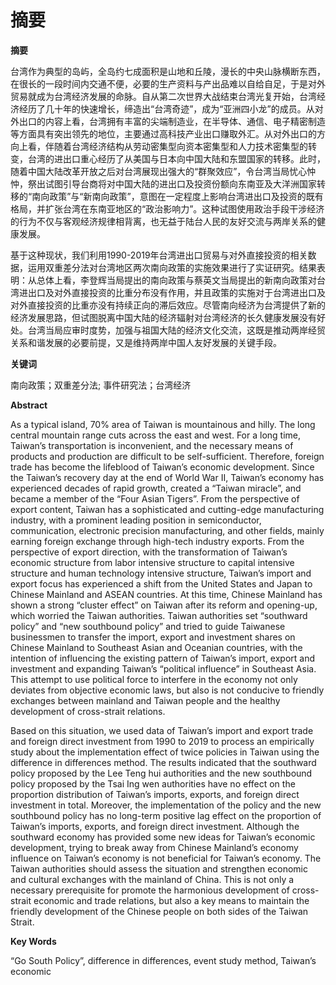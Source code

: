 \newpage

# 摘要

**摘要**

台湾作为典型的岛屿，全岛约七成面积是山地和丘陵，漫长的中央山脉横断东西，在很长的一段时间内交通不便，必要的生产资料与产出品难以自给自足，于是对外贸易就成为台湾经济发展的命脉。自从第二次世界大战结束台湾光复开始，台湾经济经历了几十年的快速增长，缔造出“台湾奇迹”，成为“亚洲四小龙”的成员。从对外出口的内容上看，台湾拥有丰富的尖端制造业，在半导体、通信、电子精密制造等方面具有突出领先的地位，主要通过高科技产业出口赚取外汇。从对外出口的方向上看，伴随着台湾经济结构从劳动密集型向资本密集型和人力技术密集型的转变，台湾的进出口重心经历了从美国与日本向中国大陆和东盟国家的转移。此时，随着中国大陆改革开放之后对台湾展现出强大的“群聚效应”，令台湾当局忧心忡忡，祭出试图引导台商将对中国大陆的进出口及投资份额向东南亚及大洋洲国家转移的“南向政策”与“新南向政策”，意图在一定程度上影响台湾进出口及投资的既有格局，并扩张台湾在东南亚地区的“政治影响力”。这种试图使用政治手段干涉经济的行为不仅与客观经济规律相背离，也无益于陆台人民的友好交流与两岸关系的健康发展。

基于这种现状，我们利用1990-2019年台湾进出口贸易与对外直接投资的相关数据，运用双重差分法对台湾地区两次南向政策的实施效果进行了实证研究。结果表明：从总体上看，李登辉当局提出的南向政策与蔡英文当局提出的新南向政策对台湾进出口及对外直接投资的比重分布没有作用，并且政策的实施对于台湾进出口及对外直接投资的比重亦没有持续正向的滞后效应。尽管南向经济为台湾提供了新的经济发展思路，但试图脱离中国大陆的经济辐射对台湾经济的长久健康发展没有好处。台湾当局应审时度势，加强与祖国大陆的经济文化交流，这既是推动两岸经贸关系和谐发展的必要前提，又是维持两岸中国人友好发展的关键手段。

**关键词**

南向政策；双重差分法; 事件研究法；台湾经济

\newpage

**Abstract**

As a typical island, 70% area of Taiwan is mountainous and hilly. The long central mountain range cuts across the east and west. For a long time, Taiwan's transportation is inconvenient, and the necessary means of products and production are difficult to be self-sufficient. Therefore, foreign trade has become the lifeblood of Taiwan's economic development. Since the Taiwan's recovery day at the end of World War II, Taiwan's economy has experienced decades of rapid growth, created a "Taiwan miracle", and became a member of the "Four Asian Tigers". From the perspective of export content, Taiwan has a sophisticated and cutting-edge manufacturing industry, with a prominent leading position in semiconductor, communication, electronic precision manufacturing, and other fields, mainly earning foreign exchange through high-tech industry exports. From the perspective of export direction, with the transformation of Taiwan's economic structure from labor intensive structure to capital intensive structure and human technology intensive structure, Taiwan's import and export focus has experienced a shift from the United States and Japan to Chinese Mainland and ASEAN countries. At this time, Chinese Mainland has shown a strong "cluster effect" on Taiwan after its reform and opening-up, which worried the Taiwan authorities. Taiwan authorities set "southward policy" and "new southbound policy" and tried to guide Taiwanese businessmen to transfer the import, export and investment shares on Chinese Mainland to Southeast Asian and Oceanian countries, with the intention of influencing the existing pattern of Taiwan's import, export and investment  and expanding Taiwan's "political influence" in Southeast Asia. This attempt to use political force to interfere in the economy not only deviates from objective economic laws, but also is not conducive to friendly exchanges between mainland and Taiwan people and the healthy development of cross-strait relations.

Based on this situation, we used data of Taiwan's import and export trade and foreign direct investment from 1990 to 2019 to process an empirically study about the implementation effect of twice policies in Taiwan using the difference in differences method. The results indicated that the southward policy proposed by the Lee Teng hui authorities and the new southbound policy proposed by the Tsai Ing wen authorities have no effect on the proportion distribution of Taiwan's imports, exports, and foreign direct investment in total. Moreover, the implementation of the  policy and the new southbound policy has no long-term positive lag effect on the proportion of Taiwan's imports, exports, and foreign direct investment. Although the southward economy has provided some new ideas for Taiwan's economic development, trying to break away from Chinese Mainland's economy influence on Taiwan's economy is not beneficial for Taiwan's economy. The Taiwan authorities should assess the situation and strengthen economic and cultural exchanges with the mainland of China. This is not only a necessary prerequisite for promote the harmonious development of cross-strait economic and trade relations, but also a key means to maintain the friendly development of the Chinese people on both sides of the Taiwan Strait.

**Key Words**

"Go South Policy", difference in differences, event study method, Taiwan's economic
